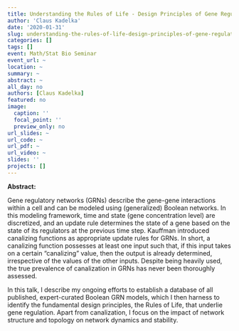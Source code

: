 ```yaml
---
title: Understanding the Rules of Life - Design Principles of Gene Regulatory Networks
author: 'Claus Kadelka'
date: '2020-01-31'
slug: understanding-the-rules-of-life-design-principles-of-gene-regulatory-networks
categories: []
tags: []
event: Math/Stat Bio Seminar
event_url: ~
location: ~
summary: ~
abstract: ~
all_day: no
authors: [Claus Kadelka]
featured: no
image:
  caption: ''
  focal_point: ''
  preview_only: no
url_slides: ~
url_code: ~
url_pdf: ~
url_video: ~
slides: ''
projects: []
---
```


**Abstract: ** 

Gene regulatory networks (GRNs) describe the gene-gene interactions within a cell and can be modeled using (generalized) Boolean networks. In this modeling framework, time and state (gene concentration level) are discretized, and an update rule determines the state of a gene based on the state of its regulators at the previous time step. Kauffman introduced canalizing functions as appropriate update rules for GRNs. In short, a canalizing function possesses at least one input such that, if this input takes on a certain "canalizing" value, then the output is already determined, irrespective of the values of the other inputs. Despite being heavily used, the true prevalence of canalization in GRNs has never been thoroughly assessed.

In this talk, I describe my ongoing efforts to establish a database of all published, expert-curated Boolean GRN models, which I then harness to identify the fundamental design principles, the Rules of Life, that underlie gene regulation. Apart from canalization, I focus on the impact of network structure and topology on network dynamics and stability.